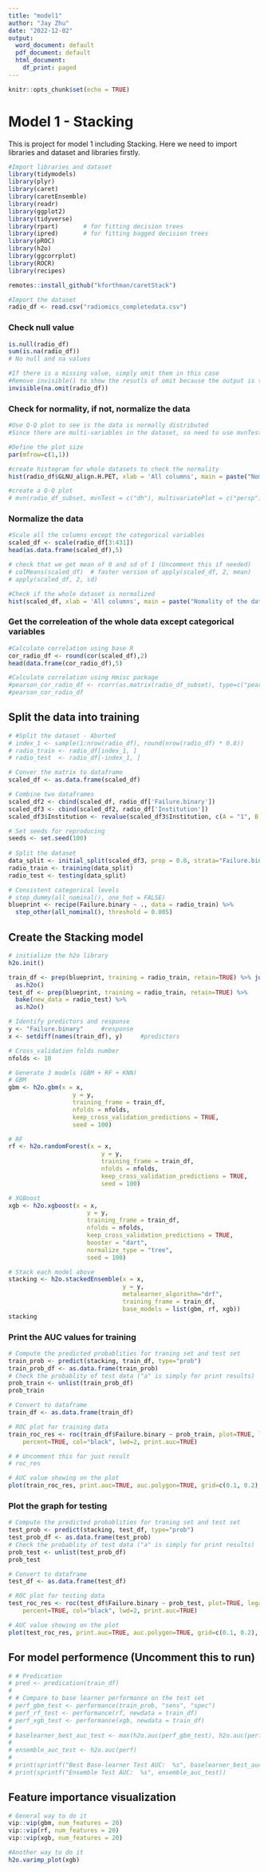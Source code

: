 ```yaml
---
title: "model1"
author: "Jay Zhu"
date: "2022-12-02"
output:
  word_document: default
  pdf_document: default
  html_document:
    df_print: paged
---
```


```r
knitr::opts_chunk$set(echo = TRUE)
```

# Model 1 - Stacking

This is project for model 1 including Stacking. Here we need to import libraries and dataset and libraries firstly.

```r
#Import libraries and dataset
library(tidymodels)
library(plyr)
library(caret)
library(caretEnsemble)
library(readr)
library(ggplot2)
library(tidyverse)
library(rpart)       # for fitting decision trees
library(ipred)       # for fitting bagged decision trees
library(pROC)
library(h2o)
library(ggcorrplot)
library(ROCR)
library(recipes)

remotes::install_github("kforthman/caretStack")
```

```r
#Import the dataset
radio_df <- read.csv("radiomics_completedata.csv")
```

### Check null value
```r
is.null(radio_df)
sum(is.na(radio_df))
# No null and na values
```

```r
#If there is a missing value, simply omit them in this case
#Remove invisible() to show the resutls of omit because the output is too long
invisible(na.omit(radio_df))
```


### Check for normality, if not, normalize the data
```r
#Use Q-Q plot to see is the data is normally distributed
#Since there are multi-variables in the dataset, so need to use mvnTest

#Define the plot size
par(mfrow=c(1,1))

#create histogram for whole datasets to check the normality
hist(radio_df$GLNU_align.H.PET, xlab = 'All columns', main = paste("Nomality of the dataset"))

#create a Q-Q plot
# mvn(radio_df_subset, mvnTest = c("dh"), multivariatePlot = c("persp"))
```

### Normalize the data
```r
#Scale all the columns except the categorical variables
scaled_df <- scale(radio_df[3:431])
head(as.data.frame(scaled_df),5)

# check that we get mean of 0 and sd of 1 (Uncomment this if needed)
# colMeans(scaled_df)  # faster version of apply(scaled_df, 2, mean)
# apply(scaled_df, 2, sd)
```

```r
#Check if the whole dataset is normalized
hist(scaled_df, xlab = 'All columns', main = paste("Nomality of the dataset"))
```

### Get the correleation of the whole data except categorical variables
```r
#Calculate correlation using base R
cor_radio_df <- round(cor(scaled_df),2)
head(data.frame(cor_radio_df),5)

#Calculate correlation using Hmisc package
#pearson_cor_radio_df <- rcorr(as.matrix(radio_df_subset), type=c("pearson"))
#pearson_cor_radio_df
```

## Split the data into training
```r
# #Split the dataset - Aborted
# index_1 <- sample(1:nrow(radio_df), round(nrow(radio_df) * 0.8))
# radio_train <- radio_df[index_1, ]
# radio_test  <- radio_df[-index_1, ]

# Conver the matrix to dataframe
scaled_df <- as.data.frame(scaled_df)

# Combine two dataframes
scaled_df2 <- cbind(scaled_df, radio_df['Failure.binary'])
scaled_df3 <- cbind(scaled_df2, radio_df['Institution'])
scaled_df3$Institution <- revalue(scaled_df3$Institution, c(A = "1", B = "2", C="3", D="4"))

# Set seeds for reproducing
seeds <- set.seed(100)
  
# Split the dataset
data_split <- initial_split(scaled_df3, prop = 0.8, strata="Failure.binary", seed = seeds)
radio_train <- training(data_split)
radio_test <- testing(data_split)

# Consistent categorical levels
# step_dummy(all_nominal(), one_hot = FALSE) 
blueprint <- recipe(Failure.binary ~ ., data = radio_train) %>%
  step_other(all_nominal(), threshold = 0.005)
```

## Create the Stacking model
```r
# initialize the h2o library
h2o.init()
```


```r
train_df <- prep(blueprint, training = radio_train, retain=TRUE) %>% juice() %>%
  as.h2o()
test_df <- prep(blueprint, training = radio_train, retain=TRUE) %>% 
  bake(new_data = radio_test) %>%
  as.h2o()

# Identify predictors and response
y <- "Failure.binary"     #response
x <- setdiff(names(train_df), y)     #predictors

# Cross_validation folds number
nfolds <- 10

# Generate 3 models (GBM + RF + KNN)
# GBM
gbm <- h2o.gbm(x = x,
                  y = y,
                  training_frame = train_df,
                  nfolds = nfolds,
                  keep_cross_validation_predictions = TRUE,
                  seed = 100)

# RF
rf <- h2o.randomForest(x = x,
                          y = y,
                          training_frame = train_df,
                          nfolds = nfolds,
                          keep_cross_validation_predictions = TRUE,
                          seed = 100)

# XGBoost
xgb <- h2o.xgboost(x = x, 
                      y = y, 
                      training_frame = train_df,
                      nfolds = nfolds,
                      keep_cross_validation_predictions = TRUE,
                      booster = "dart",
                      normalize_type = "tree",
                      seed = 100)

# Stack each model above
stacking <- h2o.stackedEnsemble(x = x,
                                y = y,
                                metalearner_algorithm="drf",
                                training_frame = train_df,
                                base_models = list(gbm, rf, xgb))
stacking
```

### Print the AUC values for training
```r
# Compute the predicted probablities for traning set and test set
train_prob <- predict(stacking, train_df, type="prob")
train_prob_df <- as.data.frame(train_prob)
# Check the probablity of test data ("a" is simply for print results)
prob_train <- unlist(train_prob_df)
prob_train

# Convert to dataframe
train_df <- as.data.frame(train_df)

# ROC plot for training data
train_roc_res <- roc(train_df$Failure.binary ~ prob_train, plot=TRUE, legacy.axes=FALSE,
    percent=TRUE, col="black", lwd=2, print.auc=TRUE)

# # Uncomment this for just result
# roc_res

# AUC value showing on the plot
plot(train_roc_res, print.auc=TRUE, auc.polygon=TRUE, grid=c(0.1, 0.2), max.auc.polygon=TRUE,auc.polygon.col="skyblue", print.thres=TRUE)
```

### Plot the graph for testing
```r
# Compute the predicted probablities for traning set and test set
test_prob <- predict(stacking, test_df, type="prob")
test_prob_df <- as.data.frame(test_prob)
# Check the probablity of test data ("a" is simply for print results)
prob_test <- unlist(test_prob_df)
prob_test

# Convert to dataframe
test_df <- as.data.frame(test_df)

# ROC plot for testing data
test_roc_res <- roc(test_df$Failure.binary ~ prob_test, plot=TRUE, legacy.axes=FALSE,
    percent=TRUE, col="black", lwd=2, print.auc=TRUE)

# AUC value showing on the plot
plot(test_roc_res, print.auc=TRUE, auc.polygon=TRUE, grid=c(0.1, 0.2), max.auc.polygon=TRUE,auc.polygon.col="skyblue", print.thres=TRUE)
```

## For model performence (Uncomment this to run)
```r
# # Predication
# pred <- predication(train_df)
# 
# # Compare to base learner performance on the test set
# perf_gbm_test <- performance(train_prob, "sens", "spec")
# perf_rf_test <- performance(rf, newdata = train_df)
# perf_xgb_test <- performance(xgb, newdata = train_df)
# 
# baselearner_best_auc_test <- max(h2o.auc(perf_gbm_test), h2o.auc(perf_rf_test), h2o.auc(perf_xgb_test))
# 
# ensemble_auc_test <- h2o.auc(perf)
# 
# print(sprintf("Best Base-learner Test AUC:  %s", baselearner_best_auc_test))
# print(sprintf("Ensemble Test AUC:  %s", ensemble_auc_test))
```

## Feature importance visualization
```r
# General way to do it
vip::vip(gbm, num_features = 20)
vip::vip(rf, num_features = 20)
vip::vip(xgb, num_features = 20)

#Another way to do it
h2o.varimp_plot(xgb)
```
